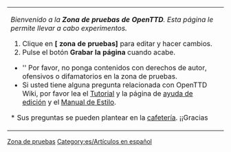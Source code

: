 <noinclude><!--

NOTA: Esto NO ES la zona de pruebas. Por favor sus experimentos en [[OpenTTD:Zona de pruebas/Es]].

-->[[Category:es/Plantillas|Zona de pruebas]][[Category:es/Artículos en español]]</noinclude>
{| width=100% style="background-color:transparent;border:1px dotted #000000;padding:2px;margin:2px"
| ''Bienvenido a la '''Zona de pruebas de OpenTTD'''. Esta página le permite llevar a cabo experimentos.'' 
# Clique en '''[{{fullurl:OpenTTD:Zona de pruebas/Es|action=edit}} zona de pruebas]''' para editar y hacer cambios.
# Pulse el botón '''Grabar la página''' cuando acabe.

* '' Por favor, no ponga contenidos con derechos de autor, ofensivos o difamatorios en la zona de pruebas.
* Si usted tiene alguna pregunta relacionada con OpenTTD Wiki, por favor lea el [[es/Tutorial|Tutorial]] y la página de [[es/Ayuda de edición|ayuda de edición]] y el [[es/Manual de Estilo|Manual de Estilo]].
* Sus preguntas se pueden plantear en la [[es/Archive/Community/Cafetería|cafetería]]. ¡¡Gracias!!
|}